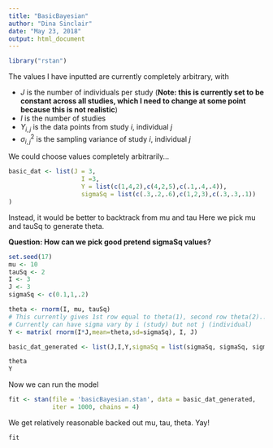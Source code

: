 ```yaml
---
title: "BasicBayesian"
author: "Dina Sinclair"
date: "May 23, 2018"
output: html_document
---
```


```r
library("rstan")
```

The values I have inputted are currently completely arbitrary, with

 * $J$ is the number of individuals per study (**Note: this is currently set to be constant across all studies, which I need to change at some point because this is not realistic**)
 * $I$ is the number of studies
 * $Y_{i,j}$ is the data points from study $i$, individual $j$
 * $\sigma^2_{i,j}$ is the sampling variance of study $i$, individual $j$ 
 
We could choose values completely arbitrarily...
```r
basic_dat <- list(J = 3,
                    I =3,
                    Y = list(c(1,4,2),c(4,2,5),c(.1,.4,.4)),
                    sigmaSq = list(c(.3,.2,.6),c(1,2,3),c(.3,.3,.1))
)
```

Instead, it would be better to backtrack from mu and tau
Here we pick mu and tauSq to generate theta.

**Question: How can we pick good pretend sigmaSq values?**
```r
set.seed(17)
mu <- 10
tauSq <- 2
I <- 3
J <- 3
sigmaSq <- c(0.1,1,.2)

theta <- rnorm(I, mu, tauSq)
# This currently gives 1st row equal to theta(1), second row theta(2)... last row theta(I)
# Currently can have sigma vary by i (study) but not j (individual)
Y <- matrix( rnorm(I*J,mean=theta,sd=sigmaSq), I, J) 

basic_dat_generated <- list(J,I,Y,sigmaSq = list(sigmaSq, sigmaSq, sigmaSq))

theta
Y
```


Now we can run the model
```r
fit <- stan(file = 'basicBayesian.stan', data = basic_dat_generated, 
            iter = 1000, chains = 4)
```

We get relatively reasonable backed out mu, tau, theta. Yay!
```r
fit
```



